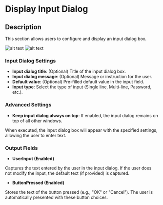 # Display Input Dialog

## Description

This section allows users to configure and display an input dialog box.

![alt text](../../../assets/message-boxes/display-input-dialog1.png)
![alt text](../../../assets/message-boxes/display-input-dialog2.png)

### **Input Dialog Settings**

- **Input dialog title**: (Optional) Title of the input dialog box.
- **Input dialog message**: (Optional) Message or instruction for the user.
- **Default value**: (Optional) Pre-filled default value in the input field.
- **Input type**: Select the type of input (Single line, Multi-line, Password, etc.).

### **Advanced Settings**

- **Keep input dialog always on top**: If enabled, the input dialog remains on top of all other windows.

When executed, the input dialog box will appear with the specified settings, allowing the user to enter text.

### **Output Fields**

- **UserInput (Enabled)**

Captures the text entered by the user in the input dialog.
If the user does not modify the input, the default text (if provided) is captured.

- **ButtonPressed (Enabled)**

Stores the text of the button pressed (e.g., "OK" or "Cancel").
The user is automatically presented with these button choices.